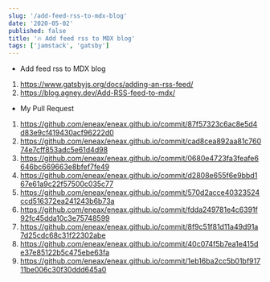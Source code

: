 ```yaml
---
slug: '/add-feed-rss-to-mdx-blog'
date: '2020-05-02'
published: false
title: '🔥 Add feed rss to MDX blog'
tags: ['jamstack', 'gatsby']
---
```


- Add feed rss to MDX blog

1. https://www.gatsbyjs.org/docs/adding-an-rss-feed/
2. https://blog.agney.dev/Add-RSS-feed-to-mdx/

- My Pull Request

1. https://github.com/eneax/eneax.github.io/commit/87f57323c6ac8e5d4d83e9cf419430acf96222d0
2. https://github.com/eneax/eneax.github.io/commit/cad8cea892aa81c76074e7cff853adc5e61d4d98
3. https://github.com/eneax/eneax.github.io/commit/0680e4723fa3feafe6646bc669663e8bfef7fe49
4. https://github.com/eneax/eneax.github.io/commit/d2808e655f6e9bbd167e61a9c22f57500c035c77
5. https://github.com/eneax/eneax.github.io/commit/570d2acce40323524ccd516372ea241243b6b73a
6. https://github.com/eneax/eneax.github.io/commit/fdda249781e4c6391f92fc45dda10c3e75748599
7. https://github.com/eneax/eneax.github.io/commit/8f9c51f81d11a49d91a7d25cdc68c31f22302abe
8. https://github.com/eneax/eneax.github.io/commit/40c074f5b7ea1e415de37e85122b5c475ebe63fa
9. https://github.com/eneax/eneax.github.io/commit/1eb16ba2cc5b01bf91711be006c30f30ddd645a0
